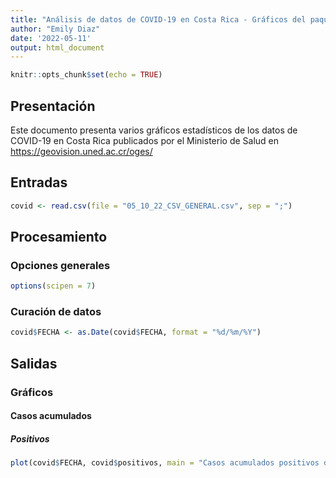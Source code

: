 ---
title: "Análisis de datos de COVID-19 en Costa Rica - Gráficos del paquete base"
author: "Emily Diaz"
date: '2022-05-11'
output: html_document
---

```{r setup, include=FALSE}
knitr::opts_chunk$set(echo = TRUE)
```

## Presentación
Este documento presenta varios gráficos estadísticos de los datos de COVID-19 en Costa Rica publicados por el Ministerio de Salud en [https://geovision.uned.ac.cr/oges/](https://geovision.uned.ac.cr/oges/)

## Entradas
```{r carga-datos}
covid <- read.csv(file = "05_10_22_CSV_GENERAL.csv", sep = ";")
```


## Procesamiento

### Opciones generales
```{r opciones-generales}
options(scipen = 7)
```

### Curación de datos
```{r conversion-fecha}
covid$FECHA <- as.Date(covid$FECHA, format = "%d/%m/%Y")
```


## Salidas

### Gráficos

#### Casos acumulados

##### Positivos

```{r casos-positivos-acumulados}
plot(covid$FECHA, covid$positivos, main = "Casos acumulados positivos de COVID-19 en Costa Rica", xlab= "Fecha", ylab = "Casos")
```



